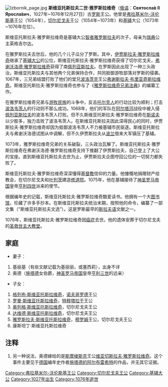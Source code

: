 [[File:Izbornik_page.jpg|thumb]]
'''斯维亚托斯拉夫二世·雅罗斯拉维奇'''（[[俄语|俄语]]：'''Святосла́в II Яросла́вич'''，1027年~1076年12月27日）古[[罗斯|罗斯]]王公。他曾是[[弗拉基米尔-沃伦斯基|弗拉基米尔-沃伦斯基]]王公（1054年），[[切尔尼戈夫|切尔尼戈夫]]王公（1054年~1073年）和[[基辅|基辅]]大公（1073年~1076年在位）。

斯维亚托斯拉夫·雅罗斯拉维奇是基辅大公[[雅罗斯拉夫_(智者)|智者雅罗斯拉夫]]的次子，母亲为[[瑞典|瑞典]]公主英格吉尔达。

在雅罗斯拉夫去世后，他的几个儿子瓜分了罗斯。其中，[[伊贾斯拉夫一世·雅罗斯拉维奇|伊贾斯拉夫·雅罗斯拉维奇]]继承了[[基辅大公|基辅大公]]的公位，斯维亚托斯拉夫·雅罗斯拉维奇获得了切尔尼戈夫，[[弗谢沃洛德·雅罗斯拉维奇|弗谢沃洛德·雅罗斯拉维奇]]获得了南[[佩列亚斯拉夫|佩列亚斯拉夫]]。在罗斯因此出现了一种三头政治，斯维亚托斯拉夫与其他两个兄弟保持合作，共同抵御游牧部落对罗斯的侵袭。1067年，三兄弟结盟打败了他们的堂兄[[波洛茨克|波洛茨克]]王公[[弗谢斯拉夫·布里亚奇斯拉维奇|弗谢斯拉夫·布里亚奇斯拉维奇]]。斯维亚托斯拉夫·雅罗斯拉维奇也参与了《[[雅罗斯拉维奇兄弟法典|雅罗斯拉维奇兄弟法典]]》的编纂工作。

在雅罗斯拉维奇兄弟与[[游牧民族|游牧民族]]的斗争中，反击[[托尔克人|托尔克人]]的行动比较为顺利；打击[[波洛韦茨人|波洛韦茨人]]的行动则不那么成功。1068年，他们的军队在[[阿尔塔河|阿尔塔河]]战役中被入侵[[佩列亚斯拉夫|佩列亚斯拉夫]]的波洛韦茨人打败。但不久斯维亚托斯拉夫·雅罗斯拉维奇在[[斯诺夫|斯诺夫]]以少胜多，独力击败了波洛韦茨人。在斯维亚托斯拉夫因此深得民心的同时，伊贾斯拉夫·雅罗斯拉维奇却因为抵御波洛韦茨人不力被基辅市民驱逐。斯维亚托斯拉夫与弗谢沃洛德试图从中调解，但不久伊贾斯拉夫从[[波兰|波兰]]借来大军镇压了基辅。

1073年，雅罗斯拉维奇兄弟的关系破裂，三头政治瓦解了。斯维亚托斯拉夫·雅罗斯拉维奇在弗谢沃洛德·雅罗斯拉维奇支持下推翻了伊贾斯拉夫，自己登上了大公的宝座。直到斯维亚托斯拉夫去世为止，伊贾斯拉夫企图夺回公位的一切努力都失败了。

斯维亚托斯拉夫·雅罗斯拉维奇深深懂得[[基督教|基督教]]信仰的力量。他慷慨地捐赠财产给教会，在切尔尼戈夫和[[叶列茨|叶列茨]]建造[[修道院|修道院]]。1075年，他在基辅接待了[[神圣罗马帝国|神圣罗马帝国]]皇帝[[亨利四世_(神圣罗马帝国)|亨利四世]]派来的使节。

根据编年史的记载，斯维亚托斯拉夫·雅罗斯拉维奇酷爱读书。他拥有一个大[[图书馆|图书馆]]，珍藏了许多手抄本。在斯维亚托斯拉夫统治末期，按照他的命令，编纂了一部文集（“斯维亚托斯拉夫文选”）。这是罗斯最早的[[斯拉夫语族|斯拉夫语]]文献之一。

1076年，斯维亚托斯拉夫·雅罗斯拉维奇因[[癌症|癌症]]去世。他的遗体安葬于切尔尼戈夫的[[圣救世主大教堂|圣救世主大教堂]]。

== 家庭 ==

* 妻子：
# 基丽基（有些文献记载为基丽丽，或塞西莉），出身不详
# 奥德（[[施塔德|施塔德]]女伯爵，[[神圣罗马帝国|神圣罗马帝国]]皇帝[[亨利三世_(神圣罗马帝国)|亨利三世]]的远亲）{{ref|1}}
* 子女：
# [[格列布·斯维亚托斯拉维奇|格列布·斯维亚托斯拉维奇]]，[[诺夫哥罗德|诺夫哥罗德]]王公
# [[罗曼·斯维亚托斯拉维奇|罗曼·斯维亚托斯拉维奇]]，[[特穆塔拉干|特穆塔拉干]]王公
# [[奥列格·斯维亚托斯拉维奇_(特穆塔拉干)|奥列格·斯维亚托斯拉维奇]]，切尔尼戈夫王公
# [[达维德·斯维亚托斯拉维奇|达维德·斯维亚托斯拉维奇]]，切尔尼戈夫王公
# [[雅罗斯拉夫·斯维亚托斯拉维奇|雅罗斯拉夫·斯维亚托斯拉维奇]]，[[穆罗姆|穆罗姆]]王公，切尔尼戈夫王公
# 康斯坦丁·斯维亚托斯拉维奇

== 注释 ==
# {{note|1}}另一种说法，奥德嫁给的是[[斯摩棱斯克|斯摩棱斯克]]王公[[维亚切斯拉夫·雅罗斯拉维奇|维亚切斯拉夫·雅罗斯拉维奇]]。这个事件主要见于[[德国|德国]]编年史作者[[施塔德的阿尔布雷希特|施塔德的阿尔布雷希特]]的作品，并无其它证据。

{{s-start}}
{{s-hou|[[留里克王朝|留里克王朝]]||1027年|1076年|12月27日}}
{{s-reg}}
{{s-before|[[弗谢沃洛德·弗拉基米罗维奇|弗谢沃洛德·弗拉基米罗维奇]]}}
{{s-title|[[弗拉基米尔-沃伦斯基统治者列表|弗拉基米尔-沃伦斯基王公]]|1054}}
{{s-after|[[伊戈尔·雅罗斯拉维奇|伊戈尔·雅罗斯拉维奇]]}}
{{s-before|[[姆斯季斯拉夫·弗拉基米罗维奇_(切尔尼戈夫)|姆斯季斯拉夫·弗拉基米罗维奇]]}}
{{s-title|[[切尔尼戈夫统治者列表|切尔尼戈夫王公]]|1054~1073}}
{{s-after|[[弗谢沃洛德一世·雅罗斯拉维奇|弗谢沃洛德一世·雅罗斯拉维奇]]|rows=2}}
{{s-before|[[伊贾斯拉夫一世·雅罗斯拉维奇|伊贾斯拉夫一世·雅罗斯拉维奇]]}}
{{s-title|[[基辅大公|基辅大公]]|1073~1076}}
{{end box}}

{{羅斯國家元首}}
{{Authority control}}
[[Category:弗拉基米尔-沃伦斯基王公|Category:弗拉基米尔-沃伦斯基王公]]
[[Category:切尔尼戈夫王公|Category:切尔尼戈夫王公]]
[[Category:基辅大公|Category:基辅大公]]
[[Category:1027年出生|Category:1027年出生]]
[[Category:1076年逝世|Category:1076年逝世]]